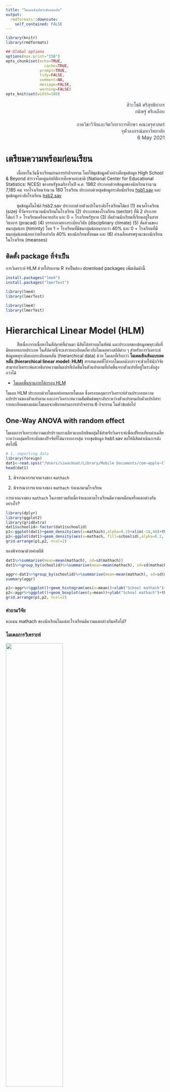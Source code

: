 ```yaml
---
title: "โมเดลเชิงเส้นระดับลดหลั่น"
output:
  rmdformats::downcute:
    self_contained: FALSE
---
```



<style type="text/css">
.main-container {
  max-width: 1800px;
  margin-left: auto;
  margin-right: auto;
}
</style>


```r
library(knitr)
library(rmdformats)

## Global options
options(max.print="150")
opts_chunk$set(echo=TRUE,
	             cache=TRUE,
               prompt=TRUE,
               tidy=FALSE,
               comment=NA,
               message=FALSE,
               warning=FALSE)
opts_knit$set(width=100)
```



<p style="line-height:1.3; font-size:16px; color: #353b48; text-align:right;">
สิวะโชติ ศรีสุทธิยากร
</br>
กนิษฐ์ ศรีเคลือบ
</br>
</br>
ภาควิชาวิจัยและจิตวิทยาการศึกษา คณะครุศาสตร์
</br>
จุฬาลงกรณ์มหาวิทยาลัย
</br>
</font> 6 May 2021 </font>
</p>




# เตรียมความพร้อมก่อนเรียน

<p style="text-indent:2.5em;">เนื้อหาในวันนี้จะเรียนผ่านการทำกิจกรรม โดยใช้ชุดข้อมูลตัวอย่างคือชุดข้อมูล High School & Beyond สำรวจโดยศูนย์สถิติการศึกษาแห่งชาติ (National Center for Educational Statistics: NCES) ของสหรัฐอเมริกาในปี ค.ศ. 1982 ประกอบด้วยข้อมูลของนักเรียนจำนวน 7,185 คน จากโรงเรียนจำนวน 160 โรงเรียน ประกอบด้วยชุดข้อมูลระดับนักเรียน [hsb1.sav](https://drive.google.com/file/d/1AvFYXVcLxh3QqtKDBlpSUciUShuItBlV/view?usp=sharing) และชุดข้อมูลระดับโรงเรียน [hsb2.sav](https://drive.google.com/file/d/1RwMRt7eRqTs2eZ7LMfJoPRubutttDWys/view?usp=sharing)</p>


<p style="text-indent:2.5em;">ชุดข้อมูลในไฟล์ hsb2.sav ประกอบด้วยตัวแปรในระดับโรงเรียนได้แก่ (1) ขนาดโรงเรียน (size) ที่วัดจากจำนวนนักเรียนในโรงเรียน (2) ประเภทของโรงเรียน (sector) ที่มี 2 ประเภทได้แก่ 1 = โรงเรียนเครือคาทอริก และ 0 = โรงเรียนรัฐบาล (3) สัดส่วนนักเรียนที่เรียนอยู่ในสายวิชาการ (pracad) (4) บรรยากาศทางระเบียบวินัย (disciplinary climate) (5) สัดส่วนของชนกลุ่มน้อย (himinty) โดย 1 = โรงเรียนที่มีชนกลุ่มน้อยมากกว่า 40% และ 0 = โรงเรียนที่มีชนกลุ่มน้อยน้อยกว่าหรือเท่ากับ 40% ของนักเรียนทั้งหมด และ (6) ค่าเฉลี่ยเศรษฐานะของนักเรียนในโรงเรียน (meanses)</p>


## ติดตั้ง package ที่จำเป็น

การวิเคราะห์ HLM ด้วยโปรแกรม R จำเป็นต้อง download packages เพิ่มเติมดังนี้

```r
install.packages("lme4")
install.packages("lmerTest")

library(lme4)
library(lmerTest)

```

```r
library(lme4)
library(lmerTest)
```


# **Hierarchical Linear Model (HLM)**

<p style="text-indent:2.5em;">สืบเนื่องจากเนื้อหาในสัปดาห์ที่ผ่านมา นิสิตได้ทราบมโนทัศน์ และประเภทของข้อมูลพหุระดับที่มีหลากหลายประเภท ในสัปดาห์นี้จะลงรายละเอียดเกี่ยวกับโมเดลทางสถิติต่าง ๆ สำหรับการวิเคราะห์ข้อมูลพหุระดับแบบระดับลดหลั่น (hierarchical data) ด้วย โมเดลที่เรียกว่า **โมเดลเชิงเส้นแบบลดหลั่น (hierarchical linear model: HLM)** สารสนเทศที่ได้จากโมเดลดังกล่าวจะช่่วยให้นักวิจัยสามารถวิเคราะห์และอธิบายความผันแปรที่เกิดขึ้นในตัวแปรตามที่เกิดขึ้นจากตัวแปรที่อยู่ในระดับสูงกว่าได้ </p>


* [โมเดลพื้นฐานภายใต้กรอบ HLM](https://drive.google.com/file/d/1GpP-Pvc8QR17gIA4xAGGMug0d-q-DflN/view?usp=sharing)

โมเดล HLM ประกอบด้วยโมเดลย่อยหลายโมเดล ซึ่งครอบคลุมการวิเคราะห์ส่วนประกอบความแปรปรวนของตัวแปรตาม และการวิเคราะห์ความสัมพันธ์พหุระดับระหว่างตัวแปรตามกับตัวแปรอิสระ รายละเอียดของแต่ละโมเดลจะอธิบายผ่านการทำกิจกรรม 6 กิจกรรม ในหัวข้อต่อไป


## **One-Way ANOVA with random effect**

โมเดลการวิเคราะห์ความแปรปรวนทางเดียวแบบอิทธิพลสุ่มใช้สำหรับวิเคราะห์เพื่อเปรียบเทียบค่าเฉลี่ยระหว่างกลุ่มหรือระดับของปัจจัยที่ได้มาจากการสุ่ม จากชุดข้อมูล hsb1.sav ขอให้นิสิตดำเนินการดังต่อไปนี้

```r
# 1. importing data
library(foreign)
dat1<-read.spss("/Users/siwachoat/Library/Mobile Documents/com~apple~CloudDocs/เอกสารประกอบการสอน/2756714/dataset/week3/hsb1.sav", to.data.frame=T)
head(dat1)
```

1. พิจารณาการแจกแจงของ `mathach`

2. พิจารณาการแจกแจงของ `mathach` จำแนกตามโรงเรียน

การแจกแจงของ `mathach` ในภาพรวมกับเมื่อจำแนกตามโรงเรียนมีความเหมือนหรือแตกต่างกันอย่างไร? 

```r
library(dplyr)
library(ggplot2)
library(gridExtra)
dat1$schoolid<-factor(dat1$schoolid)
p1<-ggplot(dat1)+geom_density(aes(x=mathach),alpha=0.2)+xlim(-10,40)+theme_minimal()
p2<-ggplot(dat1)+geom_density(aes(x=mathach, fill=schoolid),alpha=0.2, show.legend = FALSE)+xlim(-10,40)+theme_minimal()
grid.arrange(p1,p2, ncol=2)
```

ลองพิจารณาด้วยค่าสถิติ

```r
dat1%>%summarise(mean=mean(mathach), sd=sd(mathach))
dat1%>%group_by(schoolid)%>%summarise(mean=mean(mathach), sd=sd(mathach))

aggr<-dat1%>%group_by(schoolid)%>%summarise(mean=mean(mathach), sd=sd(mathach))
summary(aggr)
```

```r
p1<-aggr%>%ggplot()+geom_histogram(aes(x=mean))+xlab("School mathach")+theme_minimal()
p2<-aggr%>%ggplot()+geom_boxplot(aes(y=mean))+ylab("School mathach")+theme_minimal()
grid.arrange(p1,p2, ncol=2)

```

### **คำถามวิจัย**

คะแนน mathach ของนักเรียนในแต่ละโรงเรียนมีความแตกต่างกันหรือไม่?


### **โมเดลการวิเคราะห์**

![](/Users/siwachoat/Library/Mobile Documents/com~apple~CloudDocs/เอกสารประกอบการสอน/2756714/Page/Screen Shot 2562-09-28 at 10.20.46.png){width=60%}

ในกรณีนี้โมเดลการวิเคราะห์มี 2 ระดับ ได้แก่โมเดลระดับนักเรียน และโมเดลระดับโรงเรียนดังนี้

**โมเดลระดับนักเรียน (student-level model)**

$mathach_{ij}=\beta_{0j}+r_{ij}$

**โมเดลระดับโรงเรียน (school-level model)**

$\beta_{0j}=\gamma_{00}+u_{0j}$

จากสมการทั้งสองสามารถนำมารวมกันเพื่อเขียนเป็น**โมเดลรวม (combined model)** ได้ดังนี้

$mathach_{ij}=\gamma_{00}+u_{0j}+r_{ij}$

เมื่อ $i = 1, 2, 3, ..., n_j$ และ $j = 1, 2, 3, ..., J$

จากสมการในโมเดลรวมข้างต้นจะเห็นว่ามีการระบุอิทธิพลที่มีต่อ `mathach` ของนักเรียน 2 ตัวได้แก่ อิทธิพลคงที่ (fixed effect) คือ $\gamma_{00}$ ที่เป็นค่าเฉลี่ยผลสัมฤทธิ์รวม (grand mean) และอิทธิพลสุ่ม (random effect) คือ $u_{0j}$ กับ $r_{ij}$ ที่เป็นความแตกต่างระหว่างโรงเรียน และระหว่างนักเรียนภายในโรงเรียนตามลำดับ โดยที่ $u_{0j} \sim N(0, \tau_{00})$ และ $r_{ij} \sim N(0,\sigma^2)$

**Note:** พารามิเตอร์ในโมเดลข้างต้นมีกี่ตัว อะไรบ้าง แต่ละตัวมีความหมายอย่างไร?

การประมาณค่าพารามิเตอร์ในโมเดลข้างต้นด้วยโปรแกรม R สามารถทำได้โดยใช้ใช้ฟังก์ชัน `lmer()` ซึ่งจะระบุโมเดลโดยอิงจากโมเดลรวม (combined model) จากค่าพารามิเตอร์ของหน่วยข้อมูลในระดับที่ 2 เท่านั้น ในกรณีข้างต้นจึงระบุเพียงพารามิเตอร์ fixed-effect ($\gamma_{00}$) และพารามิเตอร์ random-effect ($u_{0j}$) ดังนี้ `lmer(math~1+(1|schoolid))` 


```r
#1. estimate the model parameters
null.model<-lmer(mathach~1+(1|schoolid),data=dat1)

#2. extract the output
summary(null.model)
```

การวิเคราะห์ null model จะให้สารสนเทศที่สำคัญคือปริมาณความแปรปรวนในตัวแปรตามที่เกิดขึ้นอันเนื่องมาจากตัวแปร (ที่ไม่ได้สังเกตค่าในโมเดลนี้) ในแต่ละระดับ (ระดับนักเรียน/ระดับโรงเรียน) ผลการวิเคราะห์ข้างต้นจะเห็นว่า ความแปรปรวนระดับนักเรียนมีค่าเท่ากับ $\sigma^2 = 39.148$ และความแปรปรวนระดับโรงเรียนมีค่าเท่ากับ $\tau = 8.614$ ผลการวิเคราะห์นี้ทำให้สามารถประมาณค่าสถิติที่สำคัญตัวหนึ่งคือ สัมประสิทธิ์สหสัมพันธ์ภายในกลุ่ม (intraclass correlation: ICC) ดังนี้

<centet>$ICC = \frac{8.614}{8.614+39.148} = .1804$</center>

ปัจจุบันการคำนวณ ICC ในข้างต้นสามารถทำได้โดยใช้ package-sjstats ดังนี้

```r
install.packages("sjstats")
```

```r
library(sjstats)
performance::icc(null.model)
```

นอกจากนี้ผู้วิเคราะห์ยังสามารถเรียกผลทดสอบนัยสำคัญของอิทธิพลสุ่มในโมเดลได้ด้วยฟังก์ชัน package-ranova() ดังนี้

```r
ranova(null.model)
```

### **ประมาณค่าเฉลี่ยของกลุ่ม ($\beta_{0j}$)**

จากโมเดลในระดับที่ 1 $mathach_{ij}=\beta_{0j}+r_{ij}$ จะเห็นว่าพารามิเตอร์ $\beta_{0j}$ คือพารามิเตอร์จุดตัดแกนซึ่งในกรณีนี้มีความหมายเป็นค่าเฉลี่ยผลสัมฤทธิ์ทางการเรียนวิชาคณิตศาสตร์ของแต่ละโรงเรียน (group mean) เมื่อ $j=1,2,...,J$

การประมาณค่าเฉลี่ยของกลุ่มดังกล่าวใน R สามารถเขียนคำสั่งได้ดังนี้

```r
intercept<-coef(null.model)
intercept<-intercept[1]
summary(intercept$schoolid)
names(intercept$schoolid)<-"group.mean"
intercept$schoolid%>%
      ggplot()+geom_histogram(aes(x=group.mean))+
         xlab(expression(beta[0[j]]==gamma[00]+u[0[j]]))+
        theme_minimal()
```

จากผลการวิเคราะห์ข้างต้นจะเห็นว่าผลสัมฤทธิ์ทางการเรียนเฉลี่ยในระดับโรงเรียนมีค่าอยู่ในช่วง 5.234 ถึง 19.115 

### **การวินิจฉัยความเหมาะสมของโมเดลการวิเคราะห์**

```r
#calculate level-1 residuals
res1<-residuals(null.model)

#calculae level-2 residuals
res2<-dat1$mathach-12.6370-res1
```

**(1) normality**

```r
par(mfrow=c(1,2))
hist(res1)
hist(res2)

library(ggpubr)
p1<-ggqqplot(res1)
p2<-ggqqplot(res2)
grid.arrange(p1,p2, ncol=2)

```

**(2) homogeneity of variances**

```r
temp<-dat1
temp$e2<-res1^2
temp$res1<-res1
temp$schoolid<-factor(temp$schoolid)
temp%>%ggplot()+geom_boxplot(aes(y=res1,fill=schoolid),show.legend=F)+theme_minimal()

temp%>%group_by(schoolid)%>%summarise(var=var(res1))%>%
      ggplot()+geom_histogram(aes(x=var))+theme_minimal()

temp%>%group_by(schoolid)%>%summarise(var=var(res1))%>%summary()

#log-determinant criterion
log(71.93)/log(12.54)
```


---

## **Means as Outcomes Regression Model**

จากผลการวิเคราะห์ใน nullmodel จะเห็นว่าสามารถแยกส่วนประกอบความแปรปรวนในผลสัมฤทธิ์ทางการเรียนวิชาคณิตศาสตร์ได้เป็นสองส่วนได้แก่ ความแปรปรวนระดับนักเรียน และความแปรปรวนในระดับโรงเรียน ซึ่งแสดงว่าผลสัมฤทธิ์ดังกล่าวมีความผันแปรไปตามโรงเรียนที่แตกต่างกันด้วย

ในการวิจัยบางงานอาจสนใจอธิบายความผันแปรของผลสัมฤทธิ์ในระดับโรงเรียนดังกล่าว โดยอาจหาตัวแปรอิสระในระดับโรงเรียนมาอธิบาย โมเดลการวิเคราะห์ในกรณีนี้จึงจะมีการเพิ่มตัวแปรอิสระในโมเดลระดับโรงเรียนเพื่ออธิบายความผันแปรในพารามิเตอร์ intercept เรียกโมเดลการวิเคราะห์นี้ว่า mean as outcome regression model หรือ โมเดลสัมประสิทธิ์จุดตัดแกนสุ่ม (random intercept model)


### **คำถามวิจัย**

เศรษฐานะของนักเรียนในระดับโรงเรียนส่งผลต่อคะแนนเฉลี่ยผลสัมฤทธิ์ทางการเรียนคณิตศาสตร์ของนักเรียนในระดับโรงเรียนหรือไม่่?


### **โมเดลการวิเคราะห์**

![](/Users/siwachoat/Library/Mobile Documents/com~apple~CloudDocs/เอกสารประกอบการสอน/2756714/Page/Screen Shot 2562-09-28 at 10.35.59.png){width=60%}

เนื่องจากโมเดลการวิเคราะห์นี้จำเป็นต้องใช้ข้อมูลของตัวแปรอิสระในระดับโรงเรียน คือ `meanses` มาเป็นตัวแปรอธิบายความผันแปรที่เกิดขึ้นในค่าเฉลี่ยผลสัมฤทธิ์ในระดับโรงเรียน การวิเคราะห์จึงจำเป็นต้องมีการเตรียมชุดข้อมูลให้พร้อมก่อนการวิเคราะห์ด้วยการรวมชุดข้อมูล hsb1.sav และ hsb2.sav เข้าด้วยกัน ในโปรแกรม R อาจใช้ฟังก์ชัน `merge()` ดังนี้

```r
# hsb1.sav
dat1<-read.spss("/Users/siwachoat/Library/Mobile Documents/com~apple~CloudDocs/เอกสารประกอบการสอน/2756714/dataset/week3/hsb1.sav", to.data.frame=T)
head(dat1)

# hsb2.sav
dat2<-read.spss("/Users/siwachoat/Library/Mobile Documents/com~apple~CloudDocs/เอกสารประกอบการสอน/2756714/dataset/week3/hsb2.sav", to.data.frame=T)
head(dat2)

# merge dataset
dat<-merge(dat2,dat1,by="schoolid")
str(dat)
```

เมื่อยุบรวมชุดข้อมูลแล้ว สามารถประมาณค่าพารามิเตอร์ในโมเดลโดยกำหนดโมเดลในฟังก์ชัน `lmer()` ด้วยหลักภาษาเหมือนเดิมดังนี้

```r
mean.model<-lmer(mathach~meanses+(1|schoolid),data=dat)
summary(mean.model)
```

```r
mean.model<-lmer(mathach~meanses+(1|schoolid),data=dat)
summary(mean.model)
```

ผลการวิเคราะห์ข้างต้นหมายความว่าอย่างไร??

---

## **One-Way ANCOVA with random effect**


ผลการวิเคราะห์ null model เราทราบแล้วว่าความแปรปรวนระหว่างกลุ่ม (ระหว่างโรงเรียน) มีนัยสำคัญทางสถิติ ซึ่งให้ข้อสรุปว่า ผลสัมฤทธิ์ทางการเรียนของนักเรียนในแต่ละโรงเรียนมีค่าเฉลี่ยที่แตกต่างกัน อย่างไรก็ตามอาจมีข้อสงสัยว่าความแตกต่างที่เกิดขึ้นนั้นไม่ได้เป็นเพราะการบริหารจัดการของโรงเรียนแต่เพียงอย่างเดียว แต่อาจะเป็นเพราะพื้นฐานทางบ้านของผู้เรียนในแต่ละโรงเรียนไม่เท่าเทียมกันด้วย เพื่อพิสูจน์ข้อสงสัยนี้ผู้วิจัยจึงนำตัวแปรเศรษฐานะ (ses) ของผู้เรียนมาเป็นตัวแปรควบคุมในโมเดล และทำการวิเคราะห์โดยใช้เทคนิคการวิเคราะห์ความแปรปรวนร่วม ดังนี้


### **คำถามวิจัย**

เมื่อมีการควบคุมปัจจัยด้านเศรษฐานะให้คงที่ ผลสัมฤทธิ์ของนักเรียนในระดับโรงเรียนมีความแตกต่างกันหรือไม่ อย่างไร?

### **โมเดลการวิเคราะห์**

![](/Users/siwachoat/Library/Mobile Documents/com~apple~CloudDocs/เอกสารประกอบการสอน/2756714/Page/Screen Shot 2562-09-28 at 11.29.31.png){width=60%}


เพื่อให้ค่าจุดตัดแกนมีความหมายและสามารถแปลความได้อย่างสมบูรณ์ การวิเคราะห์ความแปรปรวนร่วมจึงมักมีการ centering ตัวแปรควบคุมก่อนการวิเคราะห์ ดังนี้

```r
#centering ses by groupmean
ses.cen<-dat$ses-dat$meanses
dat$ses.cen<-ses.cen
```

การประมาณค่าพารามิเตอร์ในโมเดลการวิเคราะห์สามารถทำได้ดังนี้

```r
ancova.model<-lmer(mathach~ses.cen+(1|schoolid),data=dat,REML=F)
summary(ancova.model)
```

โมเดล random effect ANCOVA มีลักษณะเกือบเหมือนกับโมเดล ANCOVA แบบปกติ ต่างกันเพียงอิทธิพลของตัวแปรอิสระแบบจัดประเภทที่มีต่อตัวแปรตามเป็นอิทธิพลแบบสุ่ม ดังนั้นข้อตกลงเบื้องต้นของโมเดล random effect ANCOVA จึงเหมือนกับโมเดล ANCOVA แบบปกติทุกประการ ข้อตกลงเบื้องต้นที่สำคัญคือ homogeneity of regression slope ที่กำหนดให้สัมประสิทธิ์ความชันของตัวแปร covariate มีค่าเท่ากันในแต่ละกลุ่มหรือระดับของปัจจัย 

นิสิตคิดว่า assumption ดังกล่าวเป็นจริงในข้อมูลชุดนี้หรือไม่? จะตรวจสอบได้อย่างไร? และหากไม่เป็นจริงจะแก้ปัญหาอย่างไร?


---

## **Random-coefficient Regression model**

โมเดลนี้มีลักษณะเฉพาะคือมีการกำหนดให้สัมประสิทธิ์ความถดถอยทั้งหมดของโมเดลเป็นอิทธิพลแบบสุ่ม ซึ่งทำให้จุดตัดแกนและอิทธิพลของตัวแปรอิสระที่มีต่อตัวแปรตามมีความแตกต่างกันอย่างสุ่มระหว่างกลุ่ม

### **คำถามวิจัย**

- อิทธิพลของ ses ที่มีต่อ mathach มีความแตกต่างกันระหว่างโรงเรียนหรือไม่

- เมื่อควบคุมอิทธิพลสุ่มของ ses ให้คงที่ แล้ว mathach ในระดับโรงเรียนมีความแตกต่างกันหรือไม่

- คุณภาพและความเหลื่อมล้ำทางการศึกษาของแต่ละโรงเรียนเป็นอย่างไร

### **โมเดลการวิเคราะห์**



![](/Users/siwachoat/Library/Mobile Documents/com~apple~CloudDocs/เอกสารประกอบการสอน/2756714/Page/Screen Shot 2562-09-28 at 12.34.06.png){width=60%}

การกำหนดโมเดลการวิเคราะห์ในฟังก์ชัน `lmer()` สามารถทำได้ในทำนองเดียวกัน ดังนี้

```r
random.coef<-lmer(mathach~ses.cen+(1+ses.cen|schoolid), data=dat)
summary(random.coef)
```

```r
coef<-coef(random.coef)
coef<-coef$schoolid
names(coef)<-c("quality","ineq")
coef$schoolid<-rownames(coef)
sector<-dat%>%select(schoolid, sector)
coef<-merge(coef,sector, by="schoolid")
coef$sector<-factor(coef$sector, labels=c("Public","Catholic"))
coef%>%ggplot()+geom_point(aes(x=ineq, y=quality,col=sector))
```




---



## **Intercepts and slopes as outcomes model**

![](/Users/siwachoat/Library/Mobile Documents/com~apple~CloudDocs/เอกสารประกอบการสอน/2756714/Page/Screen Shot 2562-09-28 at 12.37.18.png){width=60%}



---


## **Non-randomly varying slopes**

![](/Users/siwachoat/Library/Mobile Documents/com~apple~CloudDocs/เอกสารประกอบการสอน/2756714/Page/Screen Shot 2562-09-28 at 12.05.01.png){width=60%}

```r
nonrandom.model<-lmer(mathach~ses+sector+ses*sector+(1|schoolid),data=dat)
summary(nonrandom.model)
```


<center>![](/Users/siwachoat/Library/Mobile Documents/com~apple~CloudDocs/เอกสารประกอบการสอน/2758501 STAT info ED/ภาคต้น 2562/page/edustat (1).png){width=20%}</center>
